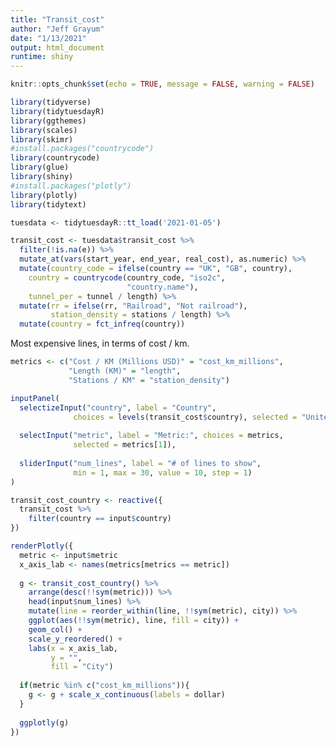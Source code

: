 ```yaml
---
title: "Transit_cost"
author: "Jeff Grayum"
date: "1/13/2021"
output: html_document
runtime: shiny
---
```


```r
knitr::opts_chunk$set(echo = TRUE, message = FALSE, warning = FALSE)
```

```r
library(tidyverse)
library(tidytuesdayR)
library(ggthemes)
library(scales)
library(skimr)
#install.packages("countrycode")
library(countrycode)
library(glue)
library(shiny)
#install.packages("plotly")
library(plotly)
library(tidytext)
```


```r
tuesdata <- tidytuesdayR::tt_load('2021-01-05')

transit_cost <- tuesdata$transit_cost %>%
  filter(!is.na(e)) %>%
  mutate_at(vars(start_year, end_year, real_cost), as.numeric) %>%
  mutate(country_code = ifelse(country == "UK", "GB", country),
    country = countrycode(country_code, "iso2c",
                          "country.name"),
    tunnel_per = tunnel / length) %>%
  mutate(rr = ifelse(rr, "Railroad", "Not railroad"),
         station_density = stations / length) %>%
  mutate(country = fct_infreq(country))
```


Most expensive lines, in terms of cost / km.
```r
metrics <- c("Cost / KM (Millions USD)" = "cost_km_millions",
             "Length (KM)" = "length",
             "Stations / KM" = "station_density")

inputPanel(
  selectizeInput("country", label = "Country",
              choices = levels(transit_cost$country), selected = "United States"),
  
  selectInput("metric", label = "Metric:", choices = metrics,
              selected = metrics[1]),
  
  sliderInput("num_lines", label = "# of lines to show",
              min = 1, max = 30, value = 10, step = 1)
)

transit_cost_country <- reactive({
  transit_cost %>%
    filter(country == input$country)
})

renderPlotly({
  metric <- input$metric
  x_axis_lab <- names(metrics[metrics == metric])
  
  g <- transit_cost_country() %>%
    arrange(desc(!!sym(metric))) %>%
    head(input$num_lines) %>%
    mutate(line = reorder_within(line, !!sym(metric), city)) %>%
    ggplot(aes(!!sym(metric), line, fill = city)) +
    geom_col() +
    scale_y_reordered() +
    labs(x = x_axis_lab,
         y = "",
         fill = "City")
  
  if(metric %in% c("cost_km_millions")){
    g <- g + scale_x_continuous(labels = dollar)
  }
  
  ggplotly(g)
})
```





